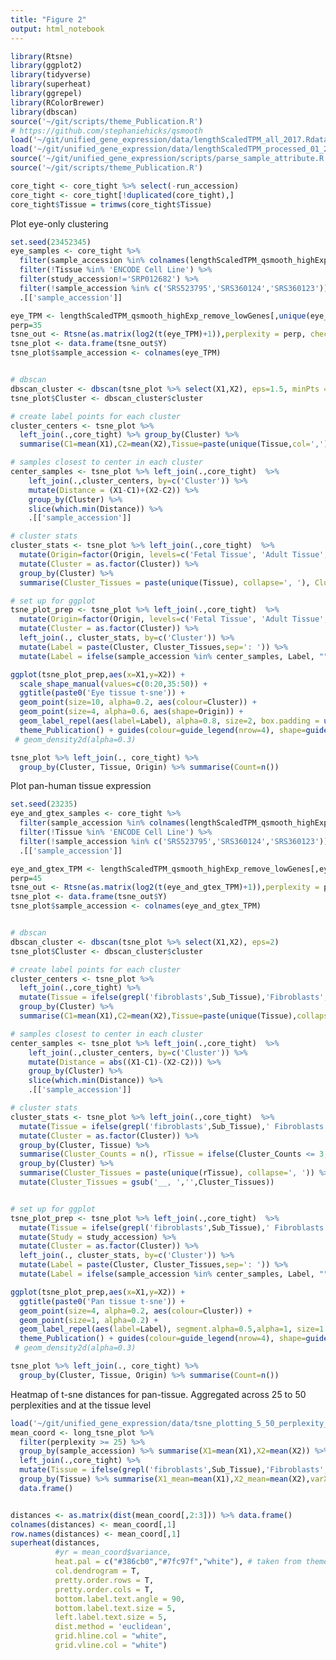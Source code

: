 ```yaml
---
title: "Figure 2"
output: html_notebook
---
```


```r
library(Rtsne)
library(ggplot2)
library(tidyverse)
library(superheat)
library(ggrepel)
library(RColorBrewer)
library(dbscan)
source('~/git/scripts/theme_Publication.R')
# https://github.com/stephaniehicks/qsmooth
load('~/git/unified_gene_expression/data/lengthScaledTPM_all_2017.Rdata')
load('~/git/unified_gene_expression/data/lengthScaledTPM_processed_01_27_2017.Rdata')
source('~/git/unified_gene_expression/scripts/parse_sample_attribute.R')
source('~/git/scripts/theme_Publication.R')

core_tight <- core_tight %>% select(-run_accession)
core_tight <- core_tight[!duplicated(core_tight),]
core_tight$Tissue = trimws(core_tight$Tissue)
```

Plot eye-only clustering
```r
set.seed(23452345)
eye_samples <- core_tight %>% 
  filter(sample_accession %in% colnames(lengthScaledTPM_qsmooth_highExp_remove_lowGenes)) %>% 
  filter(!Tissue %in% 'ENCODE Cell Line') %>% 
  filter(study_accession!='SRP012682') %>% 
  filter(!sample_accession %in% c('SRS523795','SRS360124','SRS360123')) %>% 
  .[['sample_accession']] 

eye_TPM <- lengthScaledTPM_qsmooth_highExp_remove_lowGenes[,unique(eye_samples)]
perp=35
tsne_out <- Rtsne(as.matrix(log2(t(eye_TPM)+1)),perplexity = perp, check_duplicates = FALSE, theta=0.0)
tsne_plot <- data.frame(tsne_out$Y)
tsne_plot$sample_accession <- colnames(eye_TPM)


# dbscan
dbscan_cluster <- dbscan(tsne_plot %>% select(X1,X2), eps=1.5, minPts = 3)
tsne_plot$Cluster <- dbscan_cluster$cluster

# create label points for each cluster
cluster_centers <- tsne_plot %>% 
  left_join(.,core_tight) %>% group_by(Cluster) %>%
  summarise(C1=mean(X1),C2=mean(X2),Tissue=paste(unique(Tissue,col=',')))

# samples closest to center in each cluster
center_samples <- tsne_plot %>% left_join(.,core_tight)  %>%
    left_join(.,cluster_centers, by=c('Cluster')) %>% 
    mutate(Distance = (X1-C1)+(X2-C2)) %>% 
    group_by(Cluster) %>% 
    slice(which.min(Distance)) %>% 
    .[['sample_accession']]

# cluster stats
cluster_stats <- tsne_plot %>% left_join(.,core_tight)  %>% 
  mutate(Origin=factor(Origin, levels=c('Fetal Tissue', 'Adult Tissue', 'Cell Line'))) %>% 
  mutate(Cluster = as.factor(Cluster)) %>% 
  group_by(Cluster) %>% 
  summarise(Cluster_Tissues = paste(unique(Tissue), collapse=', '), Cluster_Counts = paste(n(), ' samples', sep=''))

# set up for ggplot
tsne_plot_prep <- tsne_plot %>% left_join(.,core_tight)  %>% 
  mutate(Origin=factor(Origin, levels=c('Fetal Tissue', 'Adult Tissue', 'Cell Line'))) %>% 
  mutate(Cluster = as.factor(Cluster)) %>% 
  left_join(., cluster_stats, by=c('Cluster')) %>% 
  mutate(Label = paste(Cluster, Cluster_Tissues,sep=': ')) %>% 
  mutate(Label = ifelse(sample_accession %in% center_samples, Label, ""))

ggplot(tsne_plot_prep,aes(x=X1,y=X2)) + 
  scale_shape_manual(values=c(0:20,35:50)) +
  ggtitle(paste0('Eye tissue t-sne')) +
  geom_point(size=10, alpha=0.2, aes(colour=Cluster)) +
  geom_point(size=4, alpha=0.6, aes(shape=Origin)) + 
  geom_label_repel(aes(label=Label), alpha=0.8, size=2, box.padding = unit(0.4, "lines"))  +
  theme_Publication() + guides(colour=guide_legend(nrow=4), shape=guide_legend(nrow=4)) 
 # geom_density2d(alpha=0.3)

tsne_plot %>% left_join(., core_tight) %>% 
  group_by(Cluster, Tissue, Origin) %>% summarise(Count=n())
```





Plot pan-human tissue expression
```r
set.seed(23235)
eye_and_gtex_samples <- core_tight %>% 
  filter(sample_accession %in% colnames(lengthScaledTPM_qsmooth_highExp_remove_lowGenes)) %>% 
  filter(!Tissue %in% 'ENCODE Cell Line') %>% 
  filter(!sample_accession %in% c('SRS523795','SRS360124','SRS360123')) %>% 
  .[['sample_accession']]

eye_and_gtex_TPM <- lengthScaledTPM_qsmooth_highExp_remove_lowGenes[,eye_and_gtex_samples]
perp=45
tsne_out <- Rtsne(as.matrix(log2(t(eye_and_gtex_TPM)+1)),perplexity = perp, check_duplicates = FALSE, theta=0.0)
tsne_plot <- data.frame(tsne_out$Y)
tsne_plot$sample_accession <- colnames(eye_and_gtex_TPM)


# dbscan
dbscan_cluster <- dbscan(tsne_plot %>% select(X1,X2), eps=2)
tsne_plot$Cluster <- dbscan_cluster$cluster

# create label points for each cluster
cluster_centers <- tsne_plot %>% 
  left_join(.,core_tight) %>% 
  mutate(Tissue = ifelse(grepl('fibroblasts',Sub_Tissue),'Fibroblasts',Tissue)) %>% 
  group_by(Cluster) %>%
  summarise(C1=mean(X1),C2=mean(X2),Tissue=paste(unique(Tissue),collapse=','))

# samples closest to center in each cluster
center_samples <- tsne_plot %>% left_join(.,core_tight)  %>%
    left_join(.,cluster_centers, by=c('Cluster')) %>% 
    mutate(Distance = abs((X1-C1)-(X2-C2))) %>% 
    group_by(Cluster) %>% 
    slice(which.min(Distance)) %>% 
    .[['sample_accession']]

# cluster stats
cluster_stats <- tsne_plot %>% left_join(.,core_tight)  %>% 
  mutate(Tissue = ifelse(grepl('fibroblasts',Sub_Tissue),' Fibroblasts',Tissue)) %>% 
  mutate(Cluster = as.factor(Cluster)) %>% 
  group_by(Cluster, Tissue) %>% 
  summarise(Cluster_Counts = n(), rTissue = ifelse(Cluster_Counts <= 3, '__', Tissue)) %>%  #Remove outlier tissues from label
  group_by(Cluster) %>% 
  summarise(Cluster_Tissues = paste(unique(rTissue), collapse=', ')) %>% 
  mutate(Cluster_Tissues = gsub('__, ','',Cluster_Tissues))


# set up for ggplot
tsne_plot_prep <- tsne_plot %>% left_join(.,core_tight)  %>% 
  mutate(Tissue = ifelse(grepl('fibroblasts',Sub_Tissue),' Fibroblasts',Tissue)) %>% 
  mutate(Study = study_accession) %>% 
  mutate(Cluster = as.factor(Cluster)) %>%
  left_join(., cluster_stats, by=c('Cluster')) %>% 
  mutate(Label = paste(Cluster, Cluster_Tissues,sep=': ')) %>% 
  mutate(Label = ifelse(sample_accession %in% center_samples, Label, "")) 

ggplot(tsne_plot_prep,aes(x=X1,y=X2)) + 
  ggtitle(paste0('Pan tissue t-sne')) +
  geom_point(size=4, alpha=0.2, aes(colour=Cluster)) +
  geom_point(size=1, alpha=0.2) + 
  geom_label_repel(aes(label=Label), segment.alpha=0.5,alpha=1, size=1.5, box.padding = unit(0.2, "lines"),force=1.2)  +
  theme_Publication() + guides(colour=guide_legend(nrow=4), shape=guide_legend(nrow=4)) 
 # geom_density2d(alpha=0.3)

tsne_plot %>% left_join(., core_tight) %>% 
  group_by(Cluster, Tissue, Origin) %>% summarise(Count=n())
```

Heatmap of t-sne distances for pan-tissue. Aggregated across 25 to 50 perplexities and at the tissue level
```r

load('~/git/unified_gene_expression/data/tsne_plotting_5_50_perplexity_2017-02.Rdata')
mean_coord <- long_tsne_plot %>% 
  filter(perplexity >= 25) %>% 
  group_by(sample_accession) %>% summarise(X1=mean(X1),X2=mean(X2)) %>% # group by sample and summarize across all perplexities
  left_join(.,core_tight) %>% 
  mutate(Tissue = ifelse(grepl('fibroblasts',Sub_Tissue),'Fibroblasts',Tissue)) %>% 
  group_by(Tissue) %>% summarise(X1_mean=mean(X1),X2_mean=mean(X2),varX1=var(X1),varX2=var(X2),variance=varX1+varX2) %>%  # then group by tissue and summarise across all samples in a tissue
  data.frame()


distances <- as.matrix(dist(mean_coord[,2:3])) %>% data.frame() 
colnames(distances) <- mean_coord[,1]                     
row.names(distances) <- mean_coord[,1]
superheat(distances, 
          #yr = mean_coord$variance,
          heat.pal = c("#386cb0","#7fc97f","white"), # taken from theme_Publication.R
          col.dendrogram = T,
          pretty.order.rows = T, 
          pretty.order.cols = T,
          bottom.label.text.angle = 90,
          bottom.label.text.size = 5, 
          left.label.text.size = 5,
          dist.method = 'euclidean',
          grid.hline.col = "white",
          grid.vline.col = "white")
```

